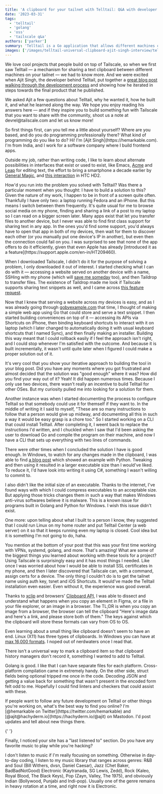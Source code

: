 ```yaml
---
title: 'A clipboard for your tailnet with Telltail: Q&A with developer Ajit Singh'
date: '2023-03-31'
tags:
  - 'telltail'
  - 'golang'
  - 'oss'
  - 'tailscale q&a'
authors: ['parker']
summary: 'Telltail is a Go application that allows different machines on your tailnet to copy and paste text with a shared clipboard. We caught up with its developer Ajit Singh for a Tailscale Q&A about how it came together.'
images: ['/images/telltail-universal-clipboard-ajit-singh-interview/telltail-social.png']
---
```


We love cool projects that people build on top of Tailscale, so when we first saw Telltail — a mechanism for sharing a text clipboard between different machines on your tailnet — we had to know more. And we were excited when Ajit Singh, the developer behind Telltail, put together a [great blog post walking through the development process](https://hemarkable.com/prose/telltail) and showing how he iterated in steps towards the final product that he published.

We asked Ajit a few questions about Telltail, why he wanted it, how he built it, and what he learned along the way. We hope you enjoy reading his answers here — and if they inspire you to build something fun with Tailscale that you want to share with the community, shoot us a note at devrel\@tailscale.com and let us know more!

<Question>
  So first things first, can you tell me a little about yourself? Where are you based, and do you do
  programming professionally there? What kind of programming do you like to do?
</Question>

<Answer>
  Hi! I'm [Ajit Singh](https://hemarkable.com). I'm from India, and I work for a software company where I build frontend apps.

Outside my job, rather than writing code, I like to learn about alternate possibilities in interfaces that exist or used to exist, like Emacs, [Acme](https://research.swtch.com/acme) and [Leap](https://leebyron.com/til/leap/) for editing text, the effort to bring a smartphone a decade earlier by [General Magic](https://www.generalmagicthemovie.com/), and [this interaction](https://youtu.be/HvKCMYVuvRM?t=277) in HTC HD2.

</Answer>

<Question>
  How'd you run into the problem you solved with Telltail? Was there a particular moment when you
  thought: I have to build a solution to this?
</Question>

<Answer>
  Given the nature of my work, I happen to be in front of a screen quite often. Thankfully I have only two: a laptop running Fedora and an iPhone. But this means I switch between them frequently. It's quite usual for me to browse social media on my phone, finding and sharing a link of a post to my laptop so I can read on a bigger screen later. Many apps exist that let you transfer files to another device, but I never was able to find first class support for sharing text in any app. In the ones you'd find some support, you'd always have to open that app in both of my devices, then wait for them to discover each other (or you manually put one device's IP in another), but even then the connection could fail on you. I was surprised to see that none of the app offers to do it efficiently, given that even Apple has already [introduced it as a feature](https://support.apple.com/en-in/HT209460).

When I downloaded Tailscale, I didn't do it for the purpose of solving a problem, I only downloaded it out of interest. I started checking what I can do with it — accessing a website served on another device with a name, SSHing with my phone (which will [save me someday](https://twitter.com/skarra/status/1476266044649992194) too), and then Taildrop to transfer files. The existence of Taildrop made me look if Tailscale supports sharing text snippets as well, and I came across [this feature request](https://github.com/tailscale/tailscale/issues/4996).

Now that I knew that serving a website across my devices is easy, and as I was already going through [gobyexample.com](https://gobyexample.com) that time, I thought of making a simple web app using Go that could store and serve a text snippet. I then started building conveniences on top of it — accessing its APIs via Shortcuts on iPhone, then binding keyboard shortcuts to interact with it on laptop (which I later changed to automatically doing it with usual keyboard shortcuts that I named Sync), and then finally making an installer. Building this way meant that I could rollback easily if I feel the approach isn't right, and I could stop whenever I'm satisfied with the outcome. And because it is built incrementally, it wasn't until quite later when I figured I could make a proper solution out of it.

</Answer>

<Question>
  It's very cool that you show your iterative approach to building the tool in your blog post. Did
  you have any moments where you got frustrated and almost decided that the solution was "good
  enough" where it was? How did you find your way out of it?
</Question>

<Answer>
  Yeah! It did happen numerous times. Because I only use two devices, there wasn't really an incentive to build Telltail for other OSes. But my curiosity pulled me into looking for a solution for them.

Another instance was when I started documenting the process to configure Telltail so that somebody could use it for themself if they want to. In the middle of writing it I said to myself, "These are so many instructions to follow that a person would give up midway, and documenting all this in such a way it would be easy grasp is a chore too." So I started working on a CLI that could install Telltail. After completing it, I weent back to replace the instructions I'd written, and I chuckled when I saw that I'd been asking the user to download Go and compile the program on their machine, and now I have a CLI that sets up everything with two lines of commands.

There were other times when I concluded the solution I have is good enough. In Windows, to watch for any changes made in the clipboard, I was able to find [a blog post](https://guide-on.gitbook.io/telltail/references-and-licenses) which showed an example with Python. Tweaking and then using it resulted in a larger executable size than I would've liked. To reduce it, I'd have look into writing it using C#, something I wasn't willing to commit to.

I also didn't like the initial size of an executable. Thanks to the internet, I've found ways with which I could compress executables to an acceptable size. But applying those tricks changes them in such a way that makes Windows anti-virus softwares believe it is malware. This is a known issue for programs built in Golang and Python for Windows. I wish this issue didn't exist.

One more: upon telling about what I built to a person I know, they suggested that I could run Linux on my home router and put Telltail Center (a web server) on it so that it keeps running even my laptop is closed. Cool idea but it is something I'm not going to do, haha.

</Answer>

<Question>
  You mention at the bottom of your post that this was your first time working with VPNs, systemd,
  golang, and more. That's amazing! What are some of the biggest things you learned about working
  with these tools for a project?
</Question>

<Answer>
  Using Tailscale is surprisingly easy and it has most things I needed. Like once I was worried about how I would be able to install SSL certificates in my phone, and then I later discovered that Tailscale can, with a command, assign certs for a device. The only thing I couldn't do is to get the tailnet name using auth key, tsnet and iOS Shortcuts. It would've made the Telltail installation even easier. Even without it, the experience was good overall.

Thanks to [xclip](https://github.com/astrand/xclip) and browsers' [Clipboard API](https://developer.mozilla.org/en-US/docs/Web/API/Clipboard/read), I was able to dissect and understand what happens when you copy an element in Figma, or a file in your file explorer, or an image in a browser. The TL;DR is when you copy an image from a browser, the browser can tell the clipboard "Here's image data and here's a link, and please store both of them." The keys against which the clipboard will store these formats can vary from OS to OS.

Even learning about a small thing like clipboard doesn't seem to have an end. Linux (X11) has three types of clipboards. In Windows you can have at [max 16,000 formats](https://devblogs.microsoft.com/oldnewthing/20150319-00/?p=44433). I noped out of nerdwaters once I read that.

There isn't a universal way to mark a clipboard item so that clipboard history managers don't record it, something I wanted to add to Telltail.

Golang is good. I like that I can have separate files for each platform. Cross-platform compilation came in extremely handy. On the other side, struct fields being optional tripped me once in the code. Decoding JSON and getting a value back for something that wasn't present in the encoded form felt odd to me. Hopefully I could find linters and checkers that could assist with these.

</Answer>

<Question>
  If people want to follow any future development on Telltail or other things you're working on,
  what's the best way to find you online?
</Question>

<Answer>
  I'm [@hemarkable on Twitter](https://twitter.com/hemarkable) and [@ajit@hachyderm.io](https://hachyderm.io/@ajit) on Mastodon. I'd post updates and tell about new things there.

{' '}

<Question>
  Finally, I noticed your site has a "last listened to" section. Do you have any favorite music to
  play while you're hacking?
</Question>

I don't listen to music if I'm really focusing on something. Otherwise in day-to-day coding, I listen to my music library that ranges across genres: R&B and Soul (Bill Withers, dvsn, Daniel Caesar), Jazz (Chet Baker, BadBadNotGood) Electronic (Kaytranada, SG Lewis, Zedd), Rock (Kaleo, Royal Blood, The Black Keys), Pop (Zayn, Valley, The 1975), and obviously Indian (Bollywood, Punjabi and Indi-pop). Usually one of the genre remains in heavy rotation at a time, and right now it is Electronic.

</Answer>
